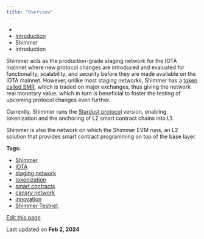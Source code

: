 ```yaml
---
title: "Overview"
---
```


* [](/)
* [Introduction](/get-started/introduction/)
* Shimmer
* Introduction

Shimmer acts as the production-grade staging network for the IOTA mainnet where new protocol changes are introduced and evaluated for functionality, scalability, and security before they are made available on the IOTA mainnet. However, unlike most staging networks, Shimmer has a [token called SMR](/get-started/introduction/shimmer/shimmer-token/), which is traded on major exchanges, thus giving the network real monetary value, which in turn is beneficial to foster the testing of upcoming protocol changes even further.

Currently, Shimmer runs the [Stardust protocol](/learn/protocols/stardust/introduction/) version, enabling tokenization and the anchoring of L2 smart contract chains into L1.

Shimmer is also the network on which the Shimmer EVM runs, an L2 solution that provides smart contract programming on top of the base layer.

**Tags:**

* [Shimmer](/get-started/tags/shimmer/)
* [IOTA](/get-started/tags/iota/)
* [staging network](/get-started/tags/staging-network/)
* [tokenization](/get-started/tags/tokenization/)
* [smart contracts](/get-started/tags/smart-contracts/)
* [canary network](/get-started/tags/canary-network/)
* [innovation](/get-started/tags/innovation/)
* [Shimmer Testnet](/get-started/tags/shimmer-testnet/)

[Edit this page](https://github.com/iotaledger/iota-wiki/edit/main/docs/get-started/introduction/shimmer/introduction.md)

Last updated on **Feb 2, 2024**

